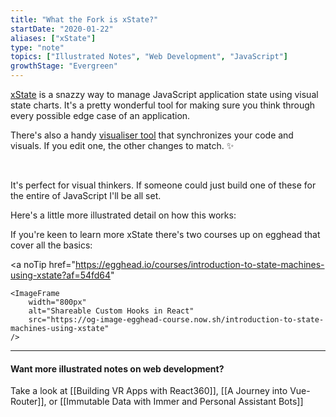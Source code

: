 ```yaml
---
title: "What the Fork is xState?"
startDate: "2020-01-22"
aliases: ["xState"]
type: "note"
topics: ["Illustrated Notes", "Web Development", "JavaScript"]
growthStage: "Evergreen"
---
```


[xState](https://xstate.js.org/) is a snazzy way to manage JavaScript application state using visual state charts.
It's a pretty wonderful tool for making sure you think through every possible edge case of an application.

There's also a handy [visualiser tool](https://xstate.js.org/viz/) that synchronizes your code and visuals. If you edit one, the other changes to match. <span aria-role="image">✨</span>

<ImageFrame
    alt="Screenshot of the xState visualizer"
    src="https://res.cloudinary.com/dg3gyk0gu/image/upload/c_scale,w_920/v1592930602/maggieappleton.com/egghead-course-notes/xstate/Screenshot_2020-06-23_at_17.41.45.png"
/>

<br />

It's perfect for visual thinkers. If someone could just build one of these for the entire of JavaScript I'll be all set.

Here's a little more illustrated detail on how this works:

<BasicImage
    alt="Xstate is a tool that helps you plan out all the possible states in a JavaScript app"
    src="https://res.cloudinary.com/dg3gyk0gu/image/upload/c_scale,w_750/v1592931672/maggieappleton.com/egghead-course-notes/xstate/xState_5.png"
/>

<BasicImage
    alt="There's a handy interactive visualizer tool at xstate.js.org/viz"
    src="https://res.cloudinary.com/dg3gyk0gu/image/upload/c_scale,w_860/v1592262779/maggieappleton.com/egghead-course-notes/xstate/xState_2.png"
/>

<BasicImage
    alt="A sequence of light bulbs swapping states between unlit, lit, dim, and broken."
    src="https://res.cloudinary.com/dg3gyk0gu/image/upload/c_scale,w_900/v1592262781/maggieappleton.com/egghead-course-notes/xstate/xState_3.png"
/>

<BasicImage
    alt="We can add extra options onto our states such as actions, services, guards, and activities"
    src="https://res.cloudinary.com/dg3gyk0gu/image/upload/c_scale,w_900/v1592262777/maggieappleton.com/egghead-course-notes/xstate/xState_4.png"
/>

If you're keen to learn more xState there's two courses up on egghead that cover all the basics:

<a
    noTip
    href="https://egghead.io/courses/introduction-to-state-machines-using-xstate?af=54fd64"
>
    <ImageFrame
        width="800px"
        alt="Shareable Custom Hooks in React"
        src="https://og-image-egghead-course.now.sh/introduction-to-state-machines-using-xstate"
    />
</a>
<a
    noTip
    href="https://egghead.io/courses/construct-sturdy-uis-with-xstate?af=54fd64"
>
    <ImageFrame
        width="800px"
        alt="Shareable Custom Hooks in React"
        src="https://og-image-egghead-course.now.sh/construct-sturdy-uis-with-xstate"
    />
</a>

---

#### Want more illustrated notes on web development?

Take a look at [[Building VR Apps with React360]], [[A Journey into Vue-Router]], or [[Immutable Data with Immer and Personal Assistant Bots]]
